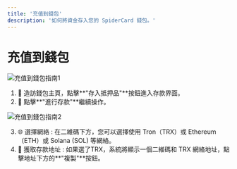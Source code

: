 ```yaml
---
title: '充值到錢包'
description: '如何將資金存入您的 SpiderCard 錢包。'
---
```


# 充值到錢包

![充值到錢包指南1](https://milways.gitbook.io/~gitbook/image?url=https%3A%2F%2Fcontent.gitbook.com%2Fcontent%2FWk98YWM2MHtAzSHwvK6L%2Fblobs%2FbIaRzPGERHlKnBLIVzHC%2F2.png&width=768&dpr=4&quality=100&sign=4d73eebb&sv=2)

1.  💼 造訪錢包主頁，點擊**"存入抵押品"**按鈕進入存款界面。
2.  🔄 點擊**"進行存款"**繼續操作。

![充值到錢包指南2](https://milways.gitbook.io/~gitbook/image?url=https%3A%2F%2Fcontent.gitbook.com%2Fcontent%2FWk98YWM2MHtAzSHwvK6L%2Fblobs%2Fum4rJVKVv0uWvP7tNHpc%2F3.png&width=768&dpr=4&quality=100&sign=ac44496c&sv=2)

3.  🌐 選擇網絡 : 在二維碼下方，您可以選擇使用 Tron（TRX）或 Ethereum（ETH）或 Solana (SOL) 等網絡。
4.  🔢 獲取存款地址 : 如果選了TRX，系統將顯示一個二維碼和 TRX 網絡地址，點擊地址下方的**"複製"**按鈕。
